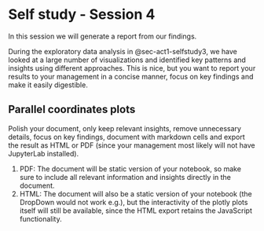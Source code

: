 # Self study - Session 4
In this session we will generate a report from our findings.

During the exploratory data analysis in @sec-act1-selfstudy3, we have looked at a large number of visualizations and identified key patterns and insights using different approaches.
This is nice, but you want to report your results to your management in a concise manner, focus on key findings and make it easily digestible.

::: {.callout-caution appearance="simple" collapse="true" icon=false}
:::: {#exr-basics-mv-space}
## Parallel coordinates plots
::::
Polish your document, only keep relevant insights, remove unnecessary details, focus on key findings, document with markdown cells and export the result as HTML or PDF (since your management most likely will not have JupyterLab installed).

1. PDF: The document will be static version of your notebook, so make sure to include all relevant information and insights directly in the document.
1. HTML: The document will also be a static version of your notebook (the DropDown would not work e.g.), but the interactivity of the plotly plots itself will still be available, since the HTML export retains the JavaScript functionality.
:::
